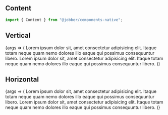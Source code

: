 
<Meta title="Components/Content/Mobile" component={Content} />

## Content

```ts
import { Content } from "@jobber/components-native";
```

## Vertical

<Canvas>
  <Story name="Vertical">
    {args => (
      <Content {...args}>
        <Text>
          Lorem ipsum dolor sit, amet consectetur adipisicing elit. Itaque totam
          neque quam nemo dolores illo eaque qui possimus consequuntur libero.
        </Text>
        <Text>
          Lorem ipsum dolor sit, amet consectetur adipisicing elit. Itaque totam
          neque quam nemo dolores illo eaque qui possimus consequuntur libero.
        </Text>
      </Content>
    )}
  </Story>
</Canvas>

<ArgsTable of={Content} story="Vertical" />

## Horizontal

<Canvas>
  <Story name="Horizontal" args={{ direction: "horizontal" }}>
    {args => (
      <Content {...args}>
        <Text>
          Lorem ipsum dolor sit, amet consectetur adipisicing elit. Itaque totam
          neque quam nemo dolores illo eaque qui possimus consequuntur libero.
        </Text>
        <Text>
          Lorem ipsum dolor sit, amet consectetur adipisicing elit. Itaque totam
          neque quam nemo dolores illo eaque qui possimus consequuntur libero.
        </Text>
      </Content>
    )}
  </Story>
</Canvas>
